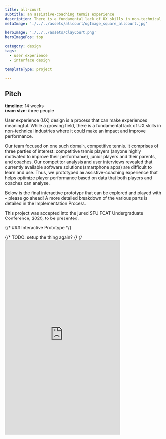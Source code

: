 ```yaml
---
title: all-court
subtitle: an assistive-coaching tennis experience
description: There is a fundamental lack of UX skills in non-technical industries where it could make an impact and improve performance. Our team focused on one such domain, competitive tennis.
metaImage: './../../assets/allcourt/ogImage_square_allcourt.jpg'

heroImage: './../../assets/clayCourt.png'
heroImagePos: top

category: design
tags:
  - user experience
  - interface design

templateType: project

---
```




## Pitch

**timeline**: 14 weeks <br/>
**team size**: three people

User experience (UX) design is a process that can make experiences meaningful. While a growing field, there is a fundamental lack of UX skills in non-technical industries where it could make an impact and improve performance.

Our team focused on one such domain, competitive tennis. It comprises of three parties of interest: competitive tennis players (anyone highly motivated to improve their performance), junior players and their parents, and coaches. Our competitor analysis and user interviews revealed that currently available software solutions (smartphone apps) are difficult to learn and use. Thus, we prototyped an assistive-coaching experience that helps optimize player performance based on data that both players and coaches can analyse.

Below is the final interactive prototype that can be explored and played with – please go ahead! A more detailed breakdown of the various parts is detailed in the Implementation Process.

This project was accepted into the juried SFU FCAT Undergraduate Conference, 2020, to be presented.

{/* ### Interactive Prototype */}

{/* TODO: setup the thing again? */}
{/* <iframe id='finalDesign' src='https://chungsi.github.io/allcourtinteractive/sessions-firstTime.html' frameborder='0' height='625' width='370' /> */}


## My Roles

Visual design & UI <br/>
Web & prototype development <br/>
UX: User research & interviews <br/>

With a small team of three and very tight timelines, we were all highly involved in every step of the process and rigorously critiqued each other's work. Nevertheless, we each had our areas of expertise; I was the primary visual designer (for both the interface and visual analytics), the primary web & prototype developer, and was highly involved in the user experience design.

I designed the visuals and illustrations for our progress blog, and designed the interface and iconography for the prototype, paying special attention to the visual analytics and score-keeping process. We made various prototypes using both prototyping software (Adobe Xd & Figma) and code; I was the lead developer in both cases.


## Process

### Background & Scope

Is there a place for personal consumer technology in competitive tennis, where rigorous practice, fitness and coaching are the key methods to augment performance?

Our research brought to light what matters to tennis players and what subset of stakeholders we will be designing for. As such, the following parameters define the context of our work:

* **“Competitive” tennis players, who aren't necessarily elite or even tournament contenders.** <br/>
    The National Tennis Rating Program (NTRP) rates players on a scale of 1.0 (just starting tennis) to 7.0 (living as a professional). However, any player who is highly motivated to improve could be considered “competitive”, regardless of rating. While our solution is designed to meet the needs of players across all ratings, the most benefit will be for players above NTRP 4.0 (consistent and comfortable with a variety of shot types) and their coaches.
* **Parents and coaches of competitive junior players, who tend to be very involved.** <br/>
    Many elite tennis players must reach peak development levels in their teens. As a result, parents and coaches spend immense effort planning and developing dedicated training regimens for young players to reach professional levels. Our solution helps these stakeholders support their child or student(s) with ease.

Through online questionnaires and in-person interviews, it was apparent that appropriate UX design had the potential to relieve several unmet needs of our parties.

#### Aspects Within our Scope
**Stats-tracking smartphone applications currently on the market are difficult to learn.** Our interview responses highlighted a lack of onboarding experience with current apps. Even when included, these tutorials were difficult to find, incomplete or unrelated to the task at hand.

<MdxImage src={i_competitorComparison} />

**Statistics are inconvenient to take every match.** Interviewees also reported a lack of customization for features in current stat-tracking apps. There were either overloaded with options or critically underwhelmed.

#### Aspects Outside our Scope
**It is challenging to prescribe the “correct” coaching and development material for everyone.** Tennis training is not “one size fits all” – recommendations will differ depending on current trends, localities, and play styles. Our solution will not make recommendations based on data tracked. Rather, the data should complement existing training regimens, and decision making should be left to players, coaches and parents.


#### SWOT Matrix
Our design takes advantage of the opportunities in the market by addressing issues described above. The competitive position is summarized below in the following Strengths, Weaknesses, Opportunities and Threats (SWOT) matrix:

<MdxImage
  shadow
  src={i_swot}
/>


### Objective & Final Design

The main purpose of our design tool is to help competitive tennis players, parents and their coaches make objective decisions to improve player performance. The tool will allow users to record, analyze and communicate match histories with only what they find useful.

To meet our objectives, we implemented a statistics tracking and analysis prototype that records score and critical details, such as errors, winners, service percentage, etc. There are four parts to the experience: 1) match creation, 2) score-keeping, 3) viewing play-by-play results, and 4) statistical analysis. We address the issues found in our research (more detailed process below), and conducted numerous user tests between our iterations to refine usability and overall experience.

Below are screenshots of parts of the experience of our [final prototype](#prototype). Take a look at the [breakdown of our final prototype](#final-design-breakdown).

<MdxImage link src={i_screens} />


### Research Process

#### Competition (Software only)
Interaction time is critical for our design; the match is being tracked live by the user and any delay where the user hesitates is a chance for them to miss a point (causing an error). Of the three competitors we analyzed, the following heuristics jumped out as potential problems:

1. **Match between system and the real world (Mental Model)** <br/>
    We need to keep in close line with the audience’s mental model to make sure they can maintain full concentration on the match and only glance at our application.
2. **Helping users recognize, diagnose and recover from errors** <br/>
    Due to the live nature of recording statistics, an error can grind all progress to a halt and invalidate the data.
3. **Visibility of system status** <br/>
    The user must always be aware of the system status. It means fewer errors and fewer errors means more accurate data.
4. **Flexibility and efficiency of use**
5. **Recognition rather than recall** <br/>
    Users must be able to relearn tasks through recognitions, since tools like statistic trackers are not used daily.
6. **Help and documentation**

#### Context
Knowing exactly what is losing points during a match is critical to a player’s improvement. Understanding what strokes, mental states and/or energy levels contribute to their success or failure can help unveil the next steps to improvement.

For our competitor research, we found existing statistic apps unseemly and hard to use, either from no onboarding or a lack of understanding how a player approaches the tennis scoring system.

To break down the pain points of current tennis statistics-tracking software, we created three personas for each of our audience types: a competitive high school tennis player, Sam Pachnev; the tennis dad, Greg Pachnev; and the full-time coach, Brandon Muamba. The journey map shows the opportunities for UX to aid their tennis performance and coaching to reach another level.

##### Journey Map

<MdxImage shadow link src={i_journeyMap} />


### Implementation Process

The statistics feature we implemented and prototyped allows users to keep track of scores and critical details, such as errors, winners, service percentage, etc. There are four parts to the experience of score-keeping: 1) match creation, 2) score-keeping, 3) viewing play-by-play results, and 4) statistical analysis.

#### Sprints & User Testing
Within three design sprints, we created various prototypes, conducted numerous user tests, and refined our designs based on feedback. We brought our prototypes into the field, testing them with experienced coaches and tennis teams at SFU and UBC. Particular issues we discovered and addressed along the way include: an unclear score-keeping process that wasn’t straightforward/fast enough for live-recording, the colour palette and font choice wasn’t well suited for bright-light conditions (outdoor tennis scenario), and confusing statistics breakdown.

As our sprints progressed, our prototypes and ideation include excel spreadsheets of manual tennis score-keeping, sketches of the proposed score-keeping feature, and static-page prototypes. The final prototype is coded with HTML, CSS and JS to better reflect the interactions and nature of the desired experience.

<MdxImage
  shadow
  src={i_manualStats}
/>

<MdxImage
  shadow
  src={i_sketch}
/>

---

## Final Design Breakdown

In our final prototype [(interact with it above)](#prototype), we created a functioning browser interactive prototype to reflect our desired functionality and experience. A static high-fidelity prototype only tells us half the story – added animations and complex interactions draw a better picture for how the design performs.

### Visual Design & Readability

Ensuring high contrast between test and UI elements during scorekeeping was a priority, as we knew from research that the design needed to be used outside on bright sunny days – optimal conditions for tennis. We tested our colour palette and colour-contrast under bright light, and picked a font with distinct letter forms for ease of reading.

### Match Creation

<section class='grid gap-8 md:grid-cols-2'>

  <div>

    With match creation, our goals were to: 1) maximize the clarity of the interface, and 2) guide first-time users through the process without hindering advanced or frequent users in a tool that is considerably feature-rich compared to its competitors.

    The stat fidelity selector allows users to select the statistics they would prefer to track. A small, unobtrusive icon next to the option heading reveals the resulting state of the system in a tooltip.

  </div>

  <img src={i_matchCreation} />

</section>


### Score-Keeping

<section class='grid gap-8 md:grid-cols-2'>

  <div>

    Scorekeeping is the bread and butter of our design as a smooth, easy-to-learn and easy-to-recall input system. A user can be sitting on the side of the court for three or more hours. If inputting points is tedious and mentally draining, then tracking the score and higher-fidelity stats for an entire match becomes a chore.

    To combat difficulties with user fatigue, we introduced a question-based interaction experience. This streamlines statistical input, reduces mental strain and shortens interactions with the app. Animations bring attention to changes in the state of the score tracker as they simultaneously watch the match.

  </div>

  <img src={i_scoreKeeping} />
  {/* <MdxImage src={i_} /> */}

</section>


### Match Results

<section class='grid gap-8 md:grid-cols-2'>

  The Results tab offers a valuable play-by-play view of the match, summarizing every point and how they were earned. Users can expand or collapse the multi-level list view, progressively disclosing highlights from each game of every set. Animations and consistent visual cues (via icons) aid in the quick understanding of the at-a-glance information.

  <img src={i_results} />

</section>


### Statistics Analysis

From the statistical analysis, a coach or player can review the match and assess how the player performed.

We compare players to one another using bar chart comparisons. If a user wishes to understand how any of the stats were calculated, they can tap on any label or bar to show a tooltip explanation.

To access a stronger breakdown of how one of the players played, the user can choose the player they wish to analyze in the tabs. Here, the user sees a player-only break down of the statistics and some additional graphs to understand how that player performed.

<section class='grid gap-8 md:grid-cols-2'>

  <MdxImage shadow src={i_statsCompare} />

  <MdxImage shadow src={i_statsPlayer} />

</section>
